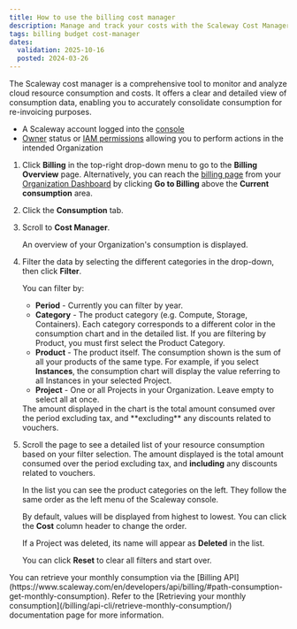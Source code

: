 ```yaml
---
title: How to use the billing cost manager
description: Manage and track your costs with the Scaleway Cost Manager.
tags: billing budget cost-manager
dates:
  validation: 2025-10-16
  posted: 2024-03-26
---
```




The Scaleway cost manager is a comprehensive tool to monitor and analyze cloud resource consumption and costs. It offers a clear and detailed view of consumption data, enabling you to accurately consolidate consumption for re-invoicing purposes.

<Requirements />

- A Scaleway account logged into the [console](https://console.scaleway.com)
- [Owner](/iam/concepts/#owner) status or [IAM permissions](/iam/concepts/#permission) allowing you to perform actions in the intended Organization


1. Click **Billing** in the top-right drop-down menu to go to the **Billing Overview** page.
    <Message type="tip">
      Alternatively, you can reach the [billing page](https://console.scaleway.com/billing/overview) from your [Organization Dashboard](https://console.scaleway.com/organization) by clicking **Go to Billing** above the **Current consumption** area.
    </Message>
2. Click the **Consumption** tab.
3. Scroll to **Cost Manager**.

    An overview of your Organization's consumption is displayed.

4. Filter the data by selecting the different categories in the drop-down, then click **Filter**.

    You can filter by:
      - **Period** - Currently you can filter by year.
      - **Category** - The product category (e.g. Compute, Storage, Containers). Each category corresponds to a different color in the consumption chart and in the detailed list.
          <Message type="note">
            If you are filtering by Product, you must first select the Product Category.
          </Message>
      - **Product** - The product itself. The consumption shown is the sum of all your products of the same type. For example, if you select **Instances**, the consumption chart will display the value referring to all Instances in your selected Project.
      - **Project** - One or all Projects in your Organization. Leave empty to select all at once.

      <Message type="important">
        The amount displayed in the chart is the total amount consumed over the period excluding tax, and **excluding** any discounts related to vouchers.
      </Message>

      <Lightbox image={image} alt="picture of a chart showing the 2023 consumption of products in the 'managed databases' category in the Scaleway console." />

5. Scroll the page to see a detailed list of your resource consumption based on your filter selection.
      <Message type="important">
        The amount displayed is the total amount consumed over the period excluding tax, and **including** any discounts related to vouchers.
      </Message>

      <Lightbox image={image2} alt="picture of a list detailing 2023 consumption of products in the 'managed databases' category in the Scaleway console. The list includes the category, product, project, and cost in euros" />

      In the list you can see the product categories on the left. They follow the same order as the left menu of the Scaleway console.

      By default, values will be displayed from highest to lowest. You can click the **Cost** column header to change the order.

      If a Project was deleted, its name will appear as **Deleted** in the list.

      You can click **Reset** to clear all filters and start over.

<Message type="note">
  You can retrieve your monthly consumption via the [Billing API](https://www.scaleway.com/en/developers/api/billing/#path-consumption-get-monthly-consumption). Refer to the [Retrieving your monthly consumption](/billing/api-cli/retrieve-monthly-consumption/) documentation page for more information.
</Message>